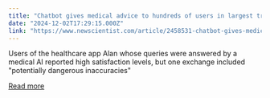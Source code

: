 ```yaml
---
title: "Chatbot gives medical advice to hundreds of users in largest trial yet"
date: "2024-12-02T17:29:15.000Z"
link: "https://www.newscientist.com/article/2458531-chatbot-gives-medical-advice-to-hundreds-of-users-in-largest-trial-yet/?utm_campaign=RSS%7CNSNS&utm_source=NSNS&utm_medium=RSS&utm_content=technology"
---
```


Users of the healthcare app Alan whose queries were answered by a medical AI reported high satisfaction levels, but one exchange included "potentially dangerous inaccuracies"

[Read more](https://www.newscientist.com/article/2458531-chatbot-gives-medical-advice-to-hundreds-of-users-in-largest-trial-yet/?utm_campaign=RSS%7CNSNS&utm_source=NSNS&utm_medium=RSS&utm_content=technology)
